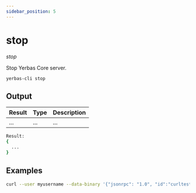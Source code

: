```yaml
---
sidebar_position: 5
---
```



# stop

_stop_

Stop Yerbas Core server.

`yerbas-cli stop`

<!-- <ReactPlayer playing controls url={[
    {src: `${require('./assets/placeholder.webm').default}`, type: 'video/webm'}]} /> -->

## Output

| Result | Type | Description |
| ------ | ---- | ----------- |
| ...    | ...  | ...         |

```bash
Result:
{
  ...
}
```

## Examples

```bash
curl --user myusername --data-binary '{"jsonrpc": "1.0", "id":"curltest", "method": "stop", "params": [] }' -H 'content-type: text/plain;' http://127.0.0.1:9998/
```
